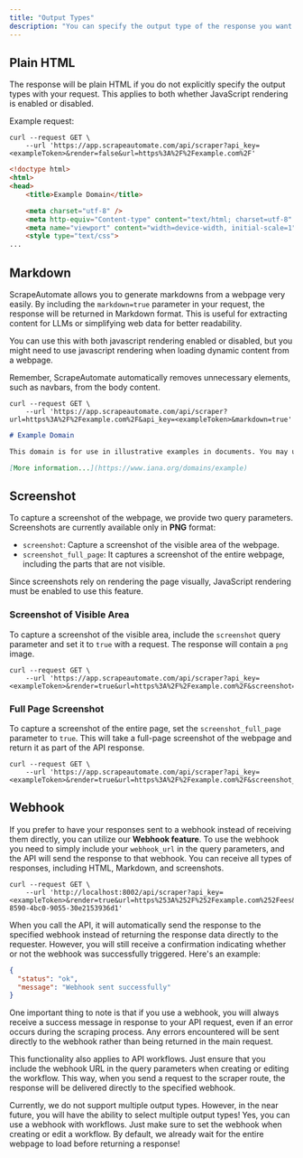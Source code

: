 ```yaml
---
title: "Output Types"
description: "You can specify the output type of the response you want to receive from the API."
---
```


## Plain HTML

The response will be plain HTML if you do not explicitly specify the output types with your request. This applies to both whether JavaScript rendering is enabled or disabled.

Example request:

```shell cURL
curl --request GET \
    --url 'https://app.scrapeautomate.com/api/scraper?api_key=<exampleToken>&render=false&url=https%3A%2F%2Fexample.com%2F'
```

```HTML
<!doctype html>
<html>
<head>
    <title>Example Domain</title>

    <meta charset="utf-8" />
    <meta http-equiv="Content-type" content="text/html; charset=utf-8" />
    <meta name="viewport" content="width=device-width, initial-scale=1" />
    <style type="text/css">
...
```

## Markdown

ScrapeAutomate allows you to generate markdowns from a webpage very easily. By including the `markdown=true` parameter in your request, the response will be returned in Markdown format. This is useful for extracting content for LLMs or simplifying web data for better readability.

You can use this with both javascript rendering enabled or disabled, but you might need to use javascript rendering when loading dynamic content from a webpage.

Remember, ScrapeAutomate automatically removes unnecessary elements, such as navbars, from the body content.

```shell cURL
curl --request GET \
    --url 'https://app.scrapeautomate.com/api/scraper?url=https%3A%2F%2Fexample.com%2F&api_key=<exampleToken>&markdown=true'
```

```md https://example.com/
# Example Domain

This domain is for use in illustrative examples in documents. You may use this domain in literature without prior coordination or asking for permission.

[More information...](https://www.iana.org/domains/example)
```

## Screenshot

To capture a screenshot of the webpage, we provide two query parameters. Screenshots are currently available only in **PNG** format:

- `screenshot`: Capture a screenshot of the visible area of the webpage.
- `screenshot_full_page`: It captures a screenshot of the entire webpage, including the parts that are not visible.

Since screenshots rely on rendering the page visually, JavaScript rendering must be enabled to use this feature.

### Screenshot of Visible Area

To capture a screenshot of the visible area, include the `screenshot` query parameter and set it to `true` with a request. The response will contain a `png` image.

```shell cURL
curl --request GET \
    --url 'https://app.scrapeautomate.com/api/scraper?api_key=<exampleToken>&render=true&url=https%3A%2F%2Fexample.com%2F&screenshot=true'
```

### Full Page Screenshot

To capture a screenshot of the entire page, set the `screenshot_full_page` parameter to `true`. This will take a full-page screenshot of the webpage and return it as part of the API response.

```shell cURL
curl --request GET \
    --url 'https://app.scrapeautomate.com/api/scraper?api_key=<exampleToken>&render=true&url=https%3A%2F%2Fexample.com%2F&screenshot_full_page=true'
```

## Webhook

If you prefer to have your responses sent to a webhook instead of receiving them directly, you can utilize our **Webhook feature**. To use the webhook you need to simply include your `webhook_url` in the query parameters, and the API will send the response to that webhook. You can receive all types of responses, including HTML, Markdown, and screenshots.

```shell cURL
curl --request GET \
    --url 'http://localhost:8002/api/scraper?api_key=<exampleToken>&render=true&url=https%253A%252F%252Fexample.com%252Fees&config=%7B%22window_width%22%3A1920%2C%22window_height%22%3A1080%7D&webhook_url=https%3A%2F%2Fwebhook.site%2F7132edb4-8590-4bc0-9055-30e2153936d1'
```

When you call the API, it will automatically send the response to the specified webhook instead of returning the response data directly to the requester. However, you will still receive a confirmation indicating whether or not the webhook was successfully triggered. Here's an example:

```json
{
  "status": "ok",
  "message": "Webhook sent successfully"
}
```

One important thing to note is that if you use a webhook, you will always receive a success message in response to your API request, even if an error occurs during the scraping process. Any errors encountered will be sent directly to the webhook rather than being returned in the main request.

This functionality also applies to API workflows. Just ensure that you include the webhook URL in the query parameters when creating or editing the workflow. This way, when you send a request to the scraper route, the response will be delivered directly to the specified webhook.

<Accordion title="1. Can I use multiple output types?">
  Currently, we do not support multiple output types. However, in the near
  future, you will have the ability to select multiple output types!
</Accordion>

<Accordion title="2. Can I use a webhook with API workflows?">
  Yes, you can use a webhook with workflows. Just make sure to set the webhook
  when creating or edit a workflow.
</Accordion>

<Accordion title="3. How can I ensure that the entire webpage has loaded before returning an response?">
  By default, we already wait for the entire webpage to load before returning a
  response!
</Accordion>
